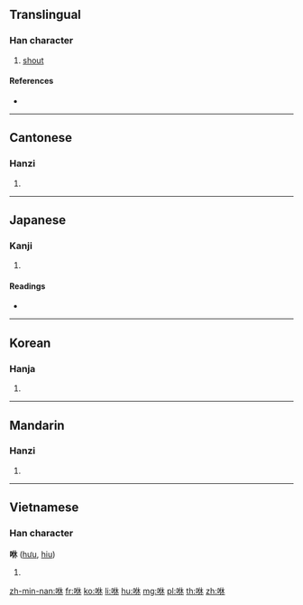 {{character info/new}}
==Translingual==

===Han character===
{{Han char|rn=30|rad=口|as=06|sn=9|four=64090|canj=ROD|ids=⿰口休}}

# [[shout]]

====References====
* {{Han ref|kx=0188.010|dkj=03570|dj=0407.020|hdz=10617.070|uh=54BB|ud=21691|bh=ABA6|bd=43942}}

----

==Cantonese==

===Hanzi===
{{yue-hanzi|jyut=|y=yau1}}

# {{defn|lang=yue|sort=口06}}

----

==Japanese==

===Kanji===
{{ja-kanji|grade=|rs=口06}}

# {{defn|lang=ja|sort=口06}}

====Readings====
* {{ja-readings|on=[[く]] (ku), [[きょう]] (kyō), [[こう]] (kō)|kun=}}

----

==Korean==

===Hanja===
{{ko-hanja|hangeul=휴|rv=hyu|mr=hyu}}

# {{defn|lang=ko|sort=口06}}

----

==Mandarin==

===Hanzi===
{{cmn-hanzi|pin=[[xiū]] ([[xiu1]]), [[xǔ]] ([[xu3]])|wg=hsiu<sup>1</sup>, hsü<sup>3</sup>}}

# {{defn|lang=cmn|sort=口06}}

----

==Vietnamese==

===Han character===
'''咻''' ([[hưu]], [[hiu]])

# {{defn|lang=vi}}

[[zh-min-nan:咻]]
[[fr:咻]]
[[ko:咻]]
[[li:咻]]
[[hu:咻]]
[[mg:咻]]
[[pl:咻]]
[[th:咻]]
[[zh:咻]]